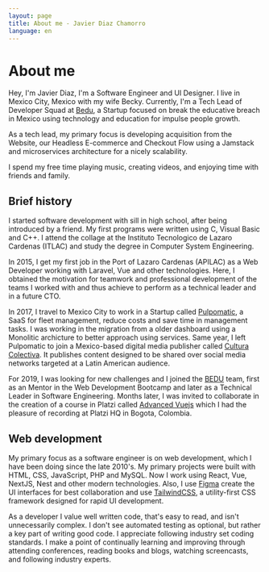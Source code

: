 ```yaml
---
layout: page
title: About me - Javier Diaz Chamorro
language: en
---
```


# About me
Hey, I'm Javier Diaz, I'm a Software Engineer and UI Designer. I live in Mexico City, Mexico with my wife Becky. Currently, I'm a Tech Lead of Developer Squad at [Bedu](https://bedu.org), a Startup focused on break the educative breach in Mexico using technology and education for impulse people growth.

As a tech lead, my primary focus is developing acquisition from the Website, our Headless E-commerce and Checkout Flow using a Jamstack and microservices architecture for a nicely scalability.

 I spend my free time playing music, creating videos, and enjoying time with friends and family.

## Brief history
I started software development with sill in high school, after being introduced by a friend. My first programs were written using C, Visual Basic and C++. I attend the collage at the Instituto Tecnologico de Lazaro Cardenas (ITLAC) and study the degree in Computer System Engineering. 

In 2015, I get my first job in the Port of Lazaro Cardenas (APILAC) as a Web Developer working with Laravel, Vue and other technologies. Here, I obtained the motivation for teamwork and professional development of the teams I worked with and thus achieve to perform as a technical leader and in a future CTO.

In 2017, I travel to Mexico City to work in a Startup called [Pulpomatic](https://pulpomatic.com), a SaaS for fleet management, reduce costs and save time in management tasks. I was working in the migration from a older dashboard using a Monolitic archicture to better approach using services. Same year, I left Pulpomatic to join a Mexico-based digital media publisher called [Cultura Colectiva](https://culturacolectiva.com). It publishes content designed to be shared over social media networks targeted at a Latin American audience.

For 2019, I was looking for new challenges and I joined the [BEDU](https://bedu.org) team, first as an Mentor in the Web Development Bootcamp and later as a Technical Leader in Software Engineering. Months later, I was invited to collaborate in the creation of a course in Platzi called [Advanced Vuejs](https://platzi.com/cursos/vuejs-avanzado/) which I had the pleasure of recording at Platzi HQ in Bogota, Colombia.

## Web development
My primary focus as a software engineer is on web development, which I have been doing since the late 2010's. My primary projects were built with HTML, CSS, JavaScript, PHP and MySQL. Now I work using React, Vue, NextJS, Nest and other modern technologies. Also, I use [Figma](https://figma.com) create the UI interfaces for best collaboration and use [TailwindCSS](https://tailwindcss.com), a utility-first CSS framework designed for rapid UI development.

As a developer I value well written code, that's easy to read, and isn't unnecessarily complex. I don't see automated testing as optional, but rather a key part of writing good code. I appreciate following industry set coding standards. I make a point of continually learning and improving through attending conferences, reading books and blogs, watching screencasts, and following industry experts.